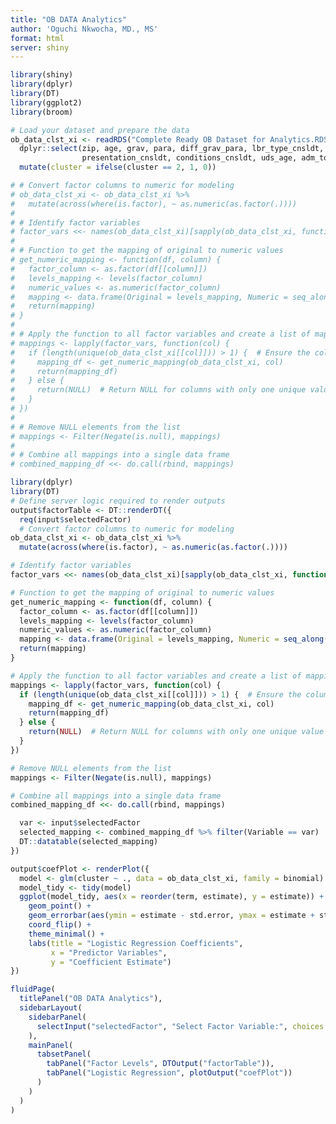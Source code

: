 ```yaml
---
title: "OB DATA Analytics"
author: 'Oguchi Nkwocha, MD., MS'
format: html
server: shiny
---
```


```r
library(shiny)
library(dplyr)
library(DT)
library(ggplot2)
library(broom)

# Load your dataset and prepare the data
ob_data_clst_xi <- readRDS("Complete Ready OB Dataset for Analytics.RDS") %>%
  dplyr::select(zip, age, grav, para, diff_grav_para, lbr_type_cnsldt, membrane_rupture, intrapartal_conditions, 
                presentation_cnsldt, conditions_cnsldt, uds_age, adm_to_del_tm_cat, hghRsk, cluster) %>%
  mutate(cluster = ifelse(cluster == 2, 1, 0))

# # Convert factor columns to numeric for modeling
# ob_data_clst_xi <- ob_data_clst_xi %>%
#   mutate(across(where(is.factor), ~ as.numeric(as.factor(.))))
# 
# # Identify factor variables
# factor_vars <<- names(ob_data_clst_xi)[sapply(ob_data_clst_xi, function(col) is.factor(as.factor(col)))]
# 
# # Function to get the mapping of original to numeric values
# get_numeric_mapping <- function(df, column) {
#   factor_column <- as.factor(df[[column]])
#   levels_mapping <- levels(factor_column)
#   numeric_values <- as.numeric(factor_column)
#   mapping <- data.frame(Original = levels_mapping, Numeric = seq_along(levels_mapping), Variable = column)
#   return(mapping)
# }
# 
# # Apply the function to all factor variables and create a list of mappings
# mappings <- lapply(factor_vars, function(col) {
#   if (length(unique(ob_data_clst_xi[[col]])) > 1) {  # Ensure the column has more than one unique value
#     mapping_df <- get_numeric_mapping(ob_data_clst_xi, col)
#     return(mapping_df)
#   } else {
#     return(NULL)  # Return NULL for columns with only one unique value
#   }
# })
# 
# # Remove NULL elements from the list
# mappings <- Filter(Negate(is.null), mappings)
# 
# # Combine all mappings into a single data frame
# combined_mapping_df <<- do.call(rbind, mappings)

```

```r
library(dplyr)
library(DT)
# Define server logic required to render outputs
output$factorTable <- DT::renderDT({
  req(input$selectedFactor)
  # Convert factor columns to numeric for modeling
ob_data_clst_xi <- ob_data_clst_xi %>%
  mutate(across(where(is.factor), ~ as.numeric(as.factor(.))))

# Identify factor variables
factor_vars <<- names(ob_data_clst_xi)[sapply(ob_data_clst_xi, function(col) is.factor(as.factor(col)))]

# Function to get the mapping of original to numeric values
get_numeric_mapping <- function(df, column) {
  factor_column <- as.factor(df[[column]])
  levels_mapping <- levels(factor_column)
  numeric_values <- as.numeric(factor_column)
  mapping <- data.frame(Original = levels_mapping, Numeric = seq_along(levels_mapping), Variable = column)
  return(mapping)
}

# Apply the function to all factor variables and create a list of mappings
mappings <- lapply(factor_vars, function(col) {
  if (length(unique(ob_data_clst_xi[[col]])) > 1) {  # Ensure the column has more than one unique value
    mapping_df <- get_numeric_mapping(ob_data_clst_xi, col)
    return(mapping_df)
  } else {
    return(NULL)  # Return NULL for columns with only one unique value
  }
})

# Remove NULL elements from the list
mappings <- Filter(Negate(is.null), mappings)

# Combine all mappings into a single data frame
combined_mapping_df <<- do.call(rbind, mappings)

  var <- input$selectedFactor
  selected_mapping <- combined_mapping_df %>% filter(Variable == var)
  DT::datatable(selected_mapping)
})

output$coefPlot <- renderPlot({
  model <- glm(cluster ~ ., data = ob_data_clst_xi, family = binomial)
  model_tidy <- tidy(model)
  ggplot(model_tidy, aes(x = reorder(term, estimate), y = estimate)) +
    geom_point() +
    geom_errorbar(aes(ymin = estimate - std.error, ymax = estimate + std.error)) +
    coord_flip() +
    theme_minimal() +
    labs(title = "Logistic Regression Coefficients",
         x = "Predictor Variables",
         y = "Coefficient Estimate")
})

```

```r

fluidPage(
  titlePanel("OB DATA Analytics"),
  sidebarLayout(
    sidebarPanel(
      selectInput("selectedFactor", "Select Factor Variable:", choices = factor_vars)
    ),
    mainPanel(
      tabsetPanel(
        tabPanel("Factor Levels", DTOutput("factorTable")),
        tabPanel("Logistic Regression", plotOutput("coefPlot"))
      )
    )
  )
)

```


